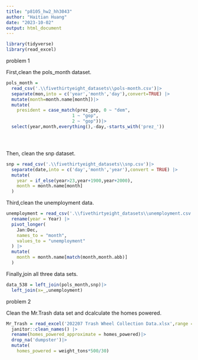 ```yaml
---
title: "p8105_hw2_hh3043"
author: "Haitian Huang"
date: "2023-10-02"
output: html_document
---
```

```r
library(tidyverse)
library(read_excel)
```

problem 1

First,clean the pols_month dataset.
```r

pols_month = 
  read_csv('.\\fivethirtyeight_datasets\\pols-month.csv')|>
  separate(mon,into = c('year','month','day'),convert=TRUE) |>
  mutate(month=month.name[month])|>
  mutate(
    president = case_match(prez_gop, 0 ~ "dem",
                         1 ~ "gop", 
                         2 ~ "gop"))|>
  select(year,month,everything(),-day,-starts_with('prez_'))





```
Then, clean the snp dataset.

```r
snp = read_csv('.\\fivethirtyeight_datasets\\snp.csv')|>
  separate(date,into = c('day','month','year'),convert = TRUE) |>
  mutate(
    year = if_else(year>23,year+1900,year+2000),
    month = month.name[month]
  )
```
Third,clean the unemployment data.
```r
unemployment = read_csv('.\\fivethirtyeight_datasets\\unemployment.csv')|> 
  rename(year = Year) |>
  pivot_longer(
    Jan:Dec, 
    names_to = "month",
    values_to = "unemployment"
  ) |>
  mutate(
    month = month.name[match(month,month.abb)]
  )
```
Finally,join all three data sets.

```r
data_538 = left_join(pols_month,snp)|>
  left_join(x=_,unemployment)
```

problem 2

Clean the Mr.Trash data set and dcalculate the homes powered.
```r



Mr_Trash = read_excel('202207 Trash Wheel Collection Data.xlsx',range = cell_cols('A:N'))|>
  janitor::clean_names() |>
  rename(homes_powered_approximate = homes_powered)|>
  drop_na('dumpster')|>
  mutate(
    homes_powered = weight_tons*500/30)
```













